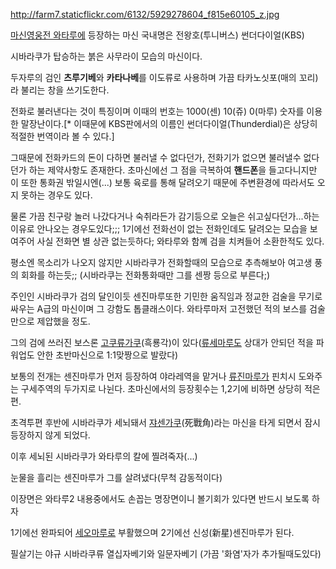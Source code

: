 http://farm7.staticflickr.com/6132/5929278604_f815e60105_z.jpg

[[마신영웅전 와타루]]에 등장하는 마신 국내명은 전왕호(투니버스) 썬더다이얼(KBS)

시바라쿠가 탑승하는 붉은 사무라이 모습의 마신이다.

두자루의 검인 '''츠루기베'''와 '''카타나베'''를 이도류로 사용하며 가끔 타카노싯포(매의 꼬리) 라 불리는 창을 쓰기도한다.

전화로 불러낸다는 것이 특징이며 이때의 번호는 1000(센) 10(쥬) 0(마루) 숫자를 이용한 말장난이다.[* 이때문에 KBS판에서의 이름인 썬더다이얼(Thunderdial)은 상당히 적절한 번역이라 볼 수 있다.] 

그때문에 전화카드의 돈이 다하면 불러낼 수 없다던가, 전화기가 없으면 불러낼수 없다던가 하는 제약사항도 존재한다. 초마신에선 그 점을 극복하여 '''핸드폰'''을 들고다니지만 이 또한 통화권 밖일시엔(...) 보통 육로를 통해 달려오기 때문에 주변환경에 따라서도 오지 못하는 경우도 있다. 

물론 가끔 친구랑 놀러 나갔다거나 숙취라든가 감기등으로 오늘은 쉬고싶다던가...하는 이유로 안나오는 경우도있다;;; 1기에선 전화선이 없는 전화인데도 달려오는 모습을 보여주어 사실 전화면 별 상관 없는듯하다; 와타루와 함꼐 검을 치켜들어 소환한적도 있다.

평소엔 목소리가 나오지 않지만 시바라쿠가 전화할때의 모습으로 추측해보아 여고생 풍의 회화를 하는듯;; (시바라쿠는 전화통화때만 그를 센짱 등으로 부른다;)

주인인 시바라쿠가 검의 달인이듯 센진마루또한 기민한 움직임과 정교한 검술을 무기로 싸우는 A급의 마신이며 그 강함도 톱클래스이다. 와타루마저 고전했던 적의 보스를 검술만으로 제압했을 정도.

그의 검에 쓰러진 보스론 [[고쿠류가쿠]](흑룡각)이 있다([[류세마루]]도 상대가 안되던 적을 파워업도 안한 초반마신으로 1:1맞짱으로 발랐다)

보통의 전개는 센진마루가 먼저 등장하여 야라레역을 맡거나 [[류진마루]]가 핀치시 도와주는 구세주역의 두가지로 나뉜다. 초마신에서의 등장횟수는 1,2기에 비하면 상당히 적은편.


초격투편 후반에 시바라쿠가 세뇌돼서 [[쟈센가쿠]](死戰角)라는 마신을 타게 되면서 잠시 등장하지 않게 되었다.


이후 세뇌된 시바라쿠가 와타루의 칼에 찔려죽자(...)

눈물을 흘리는 센진마루가 그를 살려냈다(무척 감동적이다)
 
이장면은 와타루2 내용중에서도 손꼽는 명장면이니 볼기회가 있다면 반드시 보도록 하자


1기에선 완파되어 [[세오마루]]로 부활했으며 2기에선 신성(新星)센진마루가 된다.

필살기는 야규 시바라쿠류 열십자베기와 일문자베기 (가끔 '화염'자가 추가될때도있다) 
